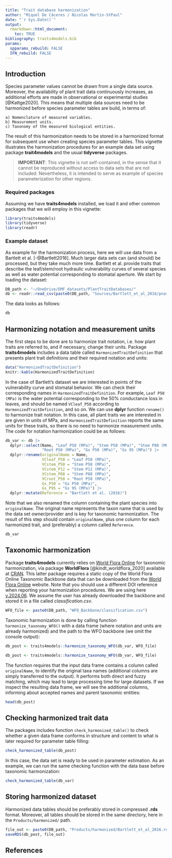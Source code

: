 ```yaml
---
title: "Trait database harmonization"
author: "Miquel De Cáceres / Nicolas Martin-StPaul"
date: "`r Sys.Date()`"
output: 
  rmarkdown::html_document:
    toc: TRUE
bibliography: traits4models.bib
params:
  spparams_rebuild: FALSE
  IFN_rebuild: FALSE
---
```


## Introduction

Species parameter values cannot be drawn from a single data source. Moreover, the availability of plant trait data continuously increases, as additional efforts are made in observational or experimental studies [@Kattge2020]. This means that multiple data sources need to be harmonized before species parameter tables are build, in terms of:

    a) Nomenclature of measured variables.
    b) Measurement units.
    c) Taxonomy of the measured biological entities. 

The result of this harmonization needs to be stored in a harmonized format for subsequent use when creating species parameter tables. This vignette illustrates the harmonization procedures for an example data set using package **trait4models** and the usual **tidyverse** packages.

>**IMPORTANT**: This vignette is not self-contained, in the sense that it cannot be reproduced without access to data sets that are not included. Nevertheless, it is intended to serve as example of species parameterization for other regions.

### Required packages

Assuming we have **traits4models** installed, we load it and other common packages that we will employ in this vignette:
```r
library(traits4models)
library(tidyverse)
library(readr)
```


### Example dataset

As example for the harmonization process, here we will use data from a Bartlett et al. [-@Bartlett2016]. Much larger data sets can (and should) be processed, but they take much more time. Bartlett et al. provide traits that describe the leaf/stem/root hydraulic vulnerability curves of several species as well as water potential corresponding to stomatal aperture. We start by loading the dataset:

```r
DB_path <- "~/OneDrive/EMF_datasets/PlantTraitDatabases/"
db <- readr::read_csv(paste0(DB_path, "Sources/Bartlett_et_al_2016/pnas.1604088113.sd01.csv"))
```

The data looks as follows:
```r
db
```

 
## Harmonizing notation and measurement units

The first steps to be done are to harmonize trait notation, i.e. how plant traits are referred to, and if necessary, change their units. Package **traits4models** includes a data table called `HarmonizedTraitDefinition` that presents plant trait definitions and their required notation and units:


```r
data("HarmonizedTraitDefinition")
knitr::kable(HarmonizedTraitDefinition)
```

In the case of Bartlett's dataset we are interested in points of the vulnerability curve and stomatal behavior. We can check their corresponding names in `HarmonizedTraitDefinition`. For example, `Leaf P50 (MPa)` is the water potential corresponding to the 50% conductance loss in leaves, and should be named `VCleaf_P50` according to `HarmonizedTraitDefinition`, and so on. We can use **dplyr** function `rename()` to harmonize trait notation. In this case, all plant traits we are interested in are given in units of MPa, and `HarmonizedTraitDefinition` reports the same units for these traits, so there is no need to harmonize measurement units. The code for notation harmonization could be as follows:

```r
db_var <- db |>
  dplyr::select(Name, "Leaf P50 (MPa)", "Stem P50 (MPa)", "Stem P88 (MPa)", "Stem P12 (MPa)", 
                "Root P50 (MPa)", "Gs P50 (MPa)", "Gs 95 (MPa)") |>
  dplyr::rename(originalName = Name,
                VCleaf_P50 = "Leaf P50 (MPa)",
                VCstem_P50 = "Stem P50 (MPa)",
                VCstem_P12 = "Stem P12 (MPa)",
                VCstem_P88 = "Stem P88 (MPa)",
                VCroot_P50 = "Root P50 (MPa)",
                Gs_P50 = "Gs P50 (MPa)",
                Gs_P95 = "Gs 95 (MPa)") |>
  dplyr::mutate(Reference = "Bartlett et al. (2016)")
```

Note that we also renamed the column containing the plant species into `originalName`. The original name represents the taxon name that is used by the data set owner/provider and is key for taxonomic harmonization. The result of this step should contain `originalName`, plus one column for each harmonized trait, and (preferably) a column called `Reference`.

```r
db_var
```


## Taxonomic harmonization

Package **traits4models** currently relies on [World Flora Online](https://www.worldfloraonline.org/) for taxonomic harmonization, via package **WorldFlora** [@kindt_worldflora_2020] available at [CRAN](https://cran.r-project.org/package=WorldFlora). This latter package requires a static copy of the World Flora Online Taxonomic Backbone data that can be downloaded from the [World Flora Online](https://www.worldfloraonline.org/) website. Note that you should use a different DOI reference when reporting your harmonization procedures. We are using here [v.2024.06](https://doi.org/10.5281/zenodo.7460141). We assume the user has already downloaded the backbone and stored it in a file called *classification.csv*. 

```r
WFO_file <- paste0(DB_path, "WFO_Backbone/classification.csv")
```

Taxonomic harmonization is done by calling function `harmonize_taxonomy_WFO()` with a data frame (where notation and units are already harmonized) and the path to the WFO backbone (we omit the console output):

```r
db_post <- traits4models::harmonize_taxonomy_WFO(db_var, WFO_file)
```

```r
db_post <- traits4models::harmonize_taxonomy_WFO(db_var, WFO_file)
```

The function requires that the input data frame contains a column called `originalName`, to identify the original taxa names (additional columns are simply transferred to the output). It performs both direct and fuzzy matching, which may lead to large processing time for large datasets. If we inspect the resulting data frame, we will see the additional columns, informing about accepted names and parent taxonomic entities:

```r
head(db_post)
```


## Checking harmonized trait data

The packages includes function `check_harmonized_table()` to check whether a given data frame conforms in structure and content to what is later required for parameter table filling:

```r
check_harmonized_table(db_post)
```

In this case, the data set is ready to be used in parameter estimation. As an example, we can run the same checking function with the data base before taxonomic harmonization:

```r
check_harmonized_table(db_var)
```

## Storing harmonized dataset

Harmonized data tables should be preferably stored in compressed **.rds** format. Moreover, all tables should be stored in the same directory, here in the `Products/harmonized/` path.

```r
file_out <- paste0(DB_path, "Products/harmonized/Bartlett_et_al_2016.rds")
saveRDS(db_post, file_out)
```


## References
